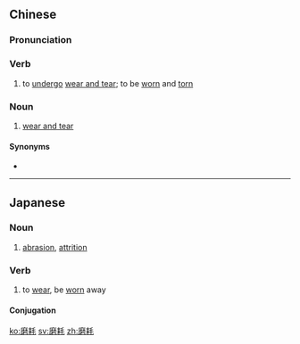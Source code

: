 ==Chinese==
{{zh-forms}}

===Pronunciation===
{{zh-pron
|m=móhào
|c=mo4 hou3
|cat=v,n
}}

===Verb===
{{zh-verb}}

# to [[undergo]] [[wear and tear]]; to be [[worn]] and [[torn]]

===Noun===
{{zh-noun}}

# [[wear and tear]]

====Synonyms====
* {{zh-l|磨損}}

----

==Japanese==
{{ja-kanjitab|ま|もう|yomi=o}}

===Noun===
{{ja-noun|まもう}}

# [[abrasion]], [[attrition]] {{gloss|wearing by friction}}

===Verb===
{{ja-verb-suru|まもう}}

# to [[wear]], be [[worn]] away

====Conjugation====
{{ja-suru|まもう}}

[[ko:磨耗]]
[[sv:磨耗]]
[[zh:磨耗]]